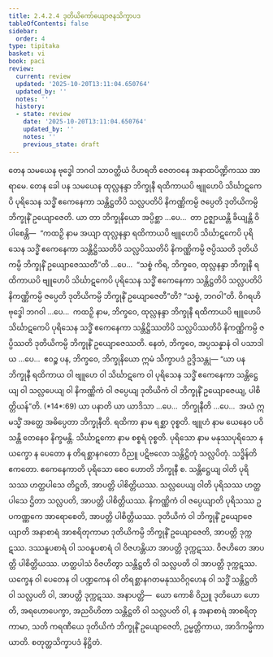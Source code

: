 ```yaml
---
title: 2.4.2.4 ဒုတိယိကော်ယျောဇနသိက္ခာပဒ
tableOfContents: false
sidebar:
  order: 4
type: tipitaka
basket: vi
book: paci
review:
  current: review
  updated: '2025-10-20T13:11:04.650764'
  updated_by: ''
  notes: ''
  history:
  - state: review
    date: '2025-10-20T13:11:04.650764'
    updated_by: ''
    notes: ''
    previous_state: draft
---
```



<DynamicBreadcrumb />


<ReviewStatus review={frontmatter.review} showDetails={true} />

<HypothesisAnnotation frontmatter={frontmatter} />

<Division number="850" book="paci" e="ch" v="2" p="355">

<Paragraph number="2707" book="paci">
တေန သမယေန ဗုဒ္ဓေါ ဘဂဝါ သာဝတ္ထိယံ ဝိဟရတိ ဇေတဝနေ အနာထပိဏ္ဍိကဿ အာရာမေ. တေန ခေါ ပန သမယေန ထုလ္လနန္ဒာ ဘိက္ခုနီ ရထိကာယပိ ဗျူဟေပိ သိင်္ဃာဋကေပိ ပုရိသေန သဒ္ဓိံ ဧကေနေကာ သန္တိဋ္ဌတိပိ သလ္လပတိပိ နိကဏ္ဏိကမ္ပိ ဇပ္ပေတိ ဒုတိယိကမ္ပိ ဘိက္ခုနိံ ဥယျောဇေတိ.
</Paragraph>

<Paragraph number="2708" book="paci">
ယာ တာ ဘိက္ခုနိယော အပ္ပိစ္ဆာ …ပေ…  တာ ဥဇ္ဈာယန္တိ ခိယျန္တိ ဝိပါစေန္တိ—  “ကထဉှိ နာမ အယျာ ထုလ္လနန္ဒာ ရထိကာယပိ ဗျူဟေပိ သိင်္ဃာဋကေပိ ပုရိသေန သဒ္ဓိံ ဧကေနေကာ သန္တိဋ္ဌိဿတိပိ သလ္လပိဿတိပိ နိကဏ္ဏိကမ္ပိ ဇပ္ပိဿတိ ဒုတိယိကမ္ပိ ဘိက္ခုနိံ ဥယျောဇေဿတီ”တိ …ပေ…  “သစ္စံ ကိရ, ဘိက္ခဝေ, ထုလ္လနန္ဒာ ဘိက္ခုနီ ရထိကာယပိ ဗျူဟေပိ သိင်္ဃာဋကေပိ ပုရိသေန သဒ္ဓိံ ဧကေနေကာ သန္တိဋ္ဌတိပိ သလ္လပတိပိ နိကဏ္ဏိကမ္ပိ ဇပ္ပေတိ ဒုတိယိကမ္ပိ ဘိက္ခုနိံ ဥယျောဇေတီ”တိ? “သစ္စံ, ဘဂဝါ”တိ. ဝိဂရဟိ ဗုဒ္ဓေါ ဘဂဝါ …ပေ…  ကထဉှိ နာမ, ဘိက္ခဝေ, ထုလ္လနန္ဒာ ဘိက္ခုနီ ရထိကာယပိ ဗျူဟေပိ သိင်္ဃာဋကေပိ ပုရိသေန သဒ္ဓိံ ဧကေနေကာ သန္တိဋ္ဌိဿတိပိ သလ္လပိဿတိပိ နိကဏ္ဏိကမ္ပိ ဇပ္ပိဿတိ ဒုတိယိကမ္ပိ ဘိက္ခုနိံ ဥယျောဇေဿတိ. နေတံ, ဘိက္ခဝေ, အပ္ပသန္နာနံ ဝါ ပသာဒါယ …ပေ…  ဧဝဉ္စ ပန, ဘိက္ခဝေ, ဘိက္ခုနိယော ဣမံ သိက္ခာပဒံ ဥဒ္ဒိသန္တု—
</Paragraph>

</Division>
<Division number="851" book="paci" e="ch" v="2" p="356">

<Paragraph number="2709" book="paci">
<Emphasis>“ယာ ပန ဘိက္ခုနီ ရထိကာယ ဝါ ဗျူဟေ ဝါ သိင်္ဃာဋကေ ဝါ ပုရိသေန သဒ္ဓိံ ဧကေနေကာ သန္တိဋ္ဌေယျ ဝါ သလ္လပေယျ ဝါ နိကဏ္ဏိကံ ဝါ ဇပ္ပေယျ ဒုတိယိကံ ဝါ ဘိက္ခုနိံ ဥယျောဇေယျ, ပါစိတ္တိယန်”</Emphasis>တိ. (*14*:<Emphasis>69</Emphasis>)
</Paragraph>

</Division>
<Division number="852" book="paci" e="ch" v="2" p="356">

<Paragraph number="2710" book="paci">
<Emphasis>ယာ ပနာ</Emphasis>တိ ယာ ယာဒိသာ …ပေ…  <Emphasis>ဘိက္ခုနီ</Emphasis>တိ …ပေ…  အယံ ဣမသ္မိံ အတ္ထေ အဓိပ္ပေတာ ဘိက္ခုနီတိ.
</Paragraph>

<Paragraph number="2711" book="paci">
<Emphasis>ရထိကာ</Emphasis> နာမ ရစ္ဆာ ဝုစ္စတိ. <Emphasis>ဗျူဟံ</Emphasis> နာမ ယေနေဝ ပဝိသန္တိ တေနေဝ နိက္ခမန္တိ. <Emphasis>သိင်္ဃာဋကော</Emphasis> နာမ စစ္စရံ ဝုစ္စတိ.
</Paragraph>

<Paragraph number="2712" book="paci">
<Emphasis>ပုရိသော</Emphasis> နာမ မနုဿပုရိသော န ယက္ခော န ပေတော န တိရစ္ဆာနဂတော ဝိညူ ပဋိဗလော သန္တိဋ္ဌိတုံ သလ္လပိတုံ.
</Paragraph>

<Paragraph number="2713" book="paci">
<Emphasis>သဒ္ဓိန်</Emphasis>တိ ဧကတော. <Emphasis>ဧကေနေကာ</Emphasis>တိ ပုရိသော စေဝ ဟောတိ ဘိက္ခုနီ စ.
</Paragraph>

<Paragraph number="2714" book="paci">
<Emphasis>သန္တိဋ္ဌေယျ ဝါ</Emphasis>တိ ပုရိသဿ ဟတ္ထပါသေ တိဋ္ဌတိ, အာပတ္တိ ပါစိတ္တိယဿ.
</Paragraph>

<Paragraph number="2715" book="paci">
<Emphasis>သလ္လပေယျ ဝါ</Emphasis>တိ ပုရိသဿ ဟတ္ထပါသေ ဌိတာ သလ္လပတိ, အာပတ္တိ ပါစိတ္တိယဿ.
</Paragraph>

<Paragraph number="2716" book="paci">
<Emphasis>နိကဏ္ဏိကံ ဝါ ဇပ္ပေယျာ</Emphasis>တိ ပုရိသဿ ဥပကဏ္ဏကေ အာရောစေတိ, အာပတ္တိ ပါစိတ္တိယဿ.
</Paragraph>

<Paragraph number="2717" book="paci">
<Emphasis>ဒုတိယိကံ ဝါ ဘိက္ခုနိံ ဥယျောဇေယျာ</Emphasis>တိ အနာစာရံ အာစရိတုကာမာ ဒုတိယိကမ္ပိ ဘိက္ခုနိံ ဥယျောဇေတိ, အာပတ္တိ ဒုက္ကဋဿ. ဒဿနူပစာရံ ဝါ သဝနူပစာရံ ဝါ ဝိဇဟန္တိယာ အာပတ္တိ ဒုက္ကဋဿ. ဝိဇဟိတေ အာပတ္တိ ပါစိတ္တိယဿ.
</Paragraph>

<Paragraph number="2718" book="paci">
ဟတ္ထပါသံ ဝိဇဟိတွာ သန္တိဋ္ဌတိ ဝါ သလ္လပတိ ဝါ အာပတ္တိ ဒုက္ကဋဿ. ယက္ခေန ဝါ ပေတေန ဝါ ပဏ္ဍကေန ဝါ တိရစ္ဆာနဂတမနုဿဝိဂ္ဂဟေန ဝါ သဒ္ဓိံ သန္တိဋ္ဌတိ ဝါ သလ္လပတိ ဝါ, အာပတ္တိ ဒုက္ကဋဿ.
</Paragraph>

</Division>
<Division number="853" book="paci" e="ch" v="2" p="356">

<Paragraph number="2719" book="paci">
အနာပတ္တိ—  ယော ကောစိ ဝိညူ ဒုတိယော ဟောတိ, အရဟောပေက္ခာ, အညဝိဟိတာ သန္တိဋ္ဌတိ ဝါ သလ္လပတိ ဝါ, န အနာစာရံ အာစရိတုကာမာ, သတိ ကရဏီယေ ဒုတိယိကံ ဘိက္ခုနိံ ဥယျောဇေတိ, ဥမ္မတ္တိကာယ, အာဒိကမ္မိကာယာတိ.

</Paragraph>
</Division>

<Paragraph number="2720" type="center" book="paci">
စတုတ္ထသိက္ခာပဒံ နိဋ္ဌိတံ.
</Paragraph>